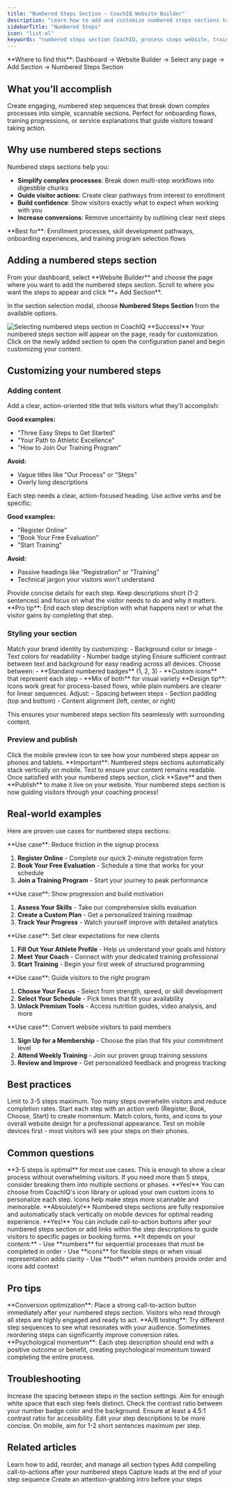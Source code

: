```yaml
---
title: "Numbered Steps Section - CoachIQ Website Builder"
description: "Learn how to add and customize numbered steps sections to break down processes, highlight training workflows, and guide website visitors through your coaching services."
sidebarTitle: "Numbered Steps"
icon: "list-ol"
keywords: "numbered steps section CoachIQ, process steps website, training workflow, step-by-step guide, website builder sections"
---
```


<Info>
**Where to find this**: Dashboard → Website Builder → Select any page → Add Section → Numbered Steps Section
</Info>

## What you'll accomplish

Create engaging, numbered step sequences that break down complex processes into simple, scannable sections. Perfect for onboarding flows, training progressions, or service explanations that guide visitors toward taking action.

## Why use numbered steps sections

Numbered steps sections help you:

- **Simplify complex processes**: Break down multi-step workflows into digestible chunks
- **Guide visitor actions**: Create clear pathways from interest to enrollment
- **Build confidence**: Show visitors exactly what to expect when working with you
- **Increase conversions**: Remove uncertainty by outlining clear next steps

<Tip>
**Best for**: Enrollment processes, skill development pathways, onboarding experiences, and training program selection flows
</Tip>

## Adding a numbered steps section

<Steps>
<Step title="Navigate to your page">
From your dashboard, select **Website Builder** and choose the page where you want to add the numbered steps section.
</Step>

<Step title="Add the section">
Scroll to where you want the steps to appear and click **+ Add Section**.

In the section selection modal, choose **Numbered Steps Section** from the available options.

<Frame>
<img src="/images/numbered-steps-section-selection.png" alt="Selecting numbered steps section in CoachIQ" />
</Frame>

<Check>
**Success!** Your numbered steps section will appear on the page, ready for customization.
</Check>
</Step>

<Step title="Configure your steps">
Click on the newly added section to open the configuration panel and begin customizing your content.
</Step>
</Steps>

## Customizing your numbered steps

### Adding content

<Steps>
<Step title="Set your section title">
Add a clear, action-oriented title that tells visitors what they'll accomplish:

**Good examples:**
- "Three Easy Steps to Get Started"
- "Your Path to Athletic Excellence"
- "How to Join Our Training Program"

**Avoid:**
- Vague titles like "Our Process" or "Steps"
- Overly long descriptions
</Step>

<Step title="Write compelling step headings">
Each step needs a clear, action-focused heading. Use active verbs and be specific:

**Good examples:**
- "Register Online"
- "Book Your Free Evaluation"
- "Start Training"

**Avoid:**
- Passive headings like "Registration" or "Training"
- Technical jargon your visitors won't understand
</Step>

<Step title="Add step descriptions">
Provide concise details for each step. Keep descriptions short (1-2 sentences) and focus on what the visitor needs to do and why it matters.

<Tip>
**Pro tip**: End each step description with what happens next or what the visitor gains by completing that step.
</Tip>
</Step>
</Steps>

### Styling your section

<Steps>
<Step title="Adjust background and colors">
Match your brand identity by customizing:
- Background color or image
- Text colors for readability
- Number badge styling

<Note>
Ensure sufficient contrast between text and background for easy reading across all devices.
</Note>
</Step>

<Step title="Customize icons and numbers">
Choose between:
- **Standard numbered badges** (1, 2, 3)
- **Custom icons** that represent each step
- **Mix of both** for visual variety

<Tip>
**Design tip**: Icons work great for process-based flows, while plain numbers are clearer for linear sequences.
</Tip>
</Step>

<Step title="Fine-tune spacing and alignment">
Adjust:
- Spacing between steps
- Section padding (top and bottom)
- Content alignment (left, center, or right)

This ensures your numbered steps section fits seamlessly with surrounding content.
</Step>
</Steps>

### Preview and publish

<Steps>
<Step title="Check mobile responsiveness">
Click the mobile preview icon to see how your numbered steps appear on phones and tablets.

<Warning>
**Important**: Numbered steps sections automatically stack vertically on mobile. Test to ensure your content remains readable.
</Warning>
</Step>

<Step title="Save and publish">
Once satisfied with your numbered steps section, click **Save** and then **Publish** to make it live on your website.

<Check>
Your numbered steps section is now guiding visitors through your coaching process!
</Check>
</Step>
</Steps>

## Real-world examples

Here are proven use cases for numbered steps sections:

<AccordionGroup>
<Accordion title="Simple Enrollment Process">
**Use case**: Reduce friction in the signup process

1. **Register Online** - Complete our quick 2-minute registration form
2. **Book Your Free Evaluation** - Schedule a time that works for your schedule  
3. **Join a Training Program** - Start your journey to peak performance
</Accordion>

<Accordion title="Skill Development Pathway">
**Use case**: Show progression and build motivation

1. **Assess Your Skills** - Take our comprehensive skills evaluation
2. **Create a Custom Plan** - Get a personalized training roadmap
3. **Track Your Progress** - Watch yourself improve with detailed analytics
</Accordion>

<Accordion title="Athlete Onboarding Experience">
**Use case**: Set clear expectations for new clients

1. **Fill Out Your Athlete Profile** - Help us understand your goals and history
2. **Meet Your Coach** - Connect with your dedicated training professional
3. **Start Training** - Begin your first week of structured programming
</Accordion>

<Accordion title="Training Program Selection">
**Use case**: Guide visitors to the right program

1. **Choose Your Focus** - Select from strength, speed, or skill development
2. **Select Your Schedule** - Pick times that fit your availability
3. **Unlock Premium Tools** - Access nutrition guides, video analysis, and more
</Accordion>

<Accordion title="Steps to Level Up Your Game">
**Use case**: Convert website visitors to paid members

1. **Sign Up for a Membership** - Choose the plan that fits your commitment level
2. **Attend Weekly Training** - Join our proven group training sessions
3. **Review and Improve** - Get personalized feedback and progress tracking
</Accordion>
</AccordionGroup>

## Best practices

<CardGroup cols={2}>
<Card title="Keep It Simple" icon="lightbulb">
Limit to 3-5 steps maximum. Too many steps overwhelm visitors and reduce completion rates.
</Card>

<Card title="Action-Oriented Language" icon="bolt">
Start each step with an action verb (Register, Book, Choose, Start) to create momentum.
</Card>

<Card title="Visual Consistency" icon="palette">
Match colors, fonts, and icons to your overall website design for a professional appearance.
</Card>

<Card title="Mobile-First Thinking" icon="mobile">
Test on mobile devices first - most visitors will see your steps on their phones.
</Card>
</CardGroup>

## Common questions

<AccordionGroup>
<Accordion title="How many steps should I include in a section?">
**3-5 steps is optimal** for most use cases. This is enough to show a clear process without overwhelming visitors. If you need more than 5 steps, consider breaking them into multiple sections or phases.
</Accordion>

<Accordion title="Can I use custom icons for each step?">
**Yes!** You can choose from CoachIQ's icon library or upload your own custom icons to personalize each step. Icons help make steps more scannable and memorable.
</Accordion>

<Accordion title="Are numbered steps sections mobile-responsive?">
**Absolutely!** Numbered steps sections are fully responsive and automatically stack vertically on mobile devices for optimal reading experience.
</Accordion>

<Accordion title="Can I add buttons or links within the steps?">
**Yes!** You can include call-to-action buttons after your numbered steps section or add links within the step descriptions to guide visitors to specific pages or booking forms.
</Accordion>

<Accordion title="Should I use icons or numbers?">
**It depends on your content:**
- Use **numbers** for sequential processes that must be completed in order
- Use **icons** for flexible steps or when visual representation adds clarity
- Use **both** when numbers provide order and icons add context
</Accordion>
</AccordionGroup>

## Pro tips

<Tip>
**Conversion optimization**: Place a strong call-to-action button immediately after your numbered steps section. Visitors who read through all steps are highly engaged and ready to act.
</Tip>

<Tip>
**A/B testing**: Try different step sequences to see what resonates with your audience. Sometimes reordering steps can significantly improve conversion rates.
</Tip>

<Tip>
**Psychological momentum**: Each step description should end with a positive outcome or benefit, creating psychological momentum toward completing the entire process.
</Tip>

## Troubleshooting

<AccordionGroup>
<Accordion title="My steps look crowded on desktop">
Increase the spacing between steps in the section settings. Aim for enough white space that each step feels distinct.
</Accordion>

<Accordion title="Step numbers are hard to read">
Check the contrast ratio between your number badge color and the background. Ensure at least a 4.5:1 contrast ratio for accessibility.
</Accordion>

<Accordion title="Steps are too long on mobile">
Edit your step descriptions to be more concise. On mobile, aim for 1-2 short sentences maximum per step.
</Accordion>
</AccordionGroup>

## Related articles

<CardGroup cols={2}>
<Card title="Working with Sections" icon="tools" href="/website/sections/working-with-sections">
Learn how to add, reorder, and manage all section types
</Card>

<Card title="Buttons & CTAs" icon="cursor-click" href="/website/sections/buttons-ctas">
Add compelling call-to-actions after your numbered steps
</Card>

<Card title="Forms Section" icon="file-lines" href="/website/section-types/forms">
Capture leads at the end of your step sequence
</Card>

<Card title="Hero & Banner" icon="star" href="/website/section-types/hero-banner">
Create an attention-grabbing intro before your steps
</Card>
</CardGroup>
